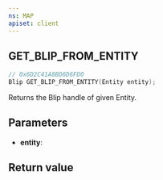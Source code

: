 ```yaml
---
ns: MAP
apiset: client
---
```

## GET_BLIP_FROM_ENTITY

```c
// 0x6D2C41A8BD6D6FD0
Blip GET_BLIP_FROM_ENTITY(Entity entity);
```

Returns the Blip handle of given Entity.

## Parameters
* **entity**:

## Return value
